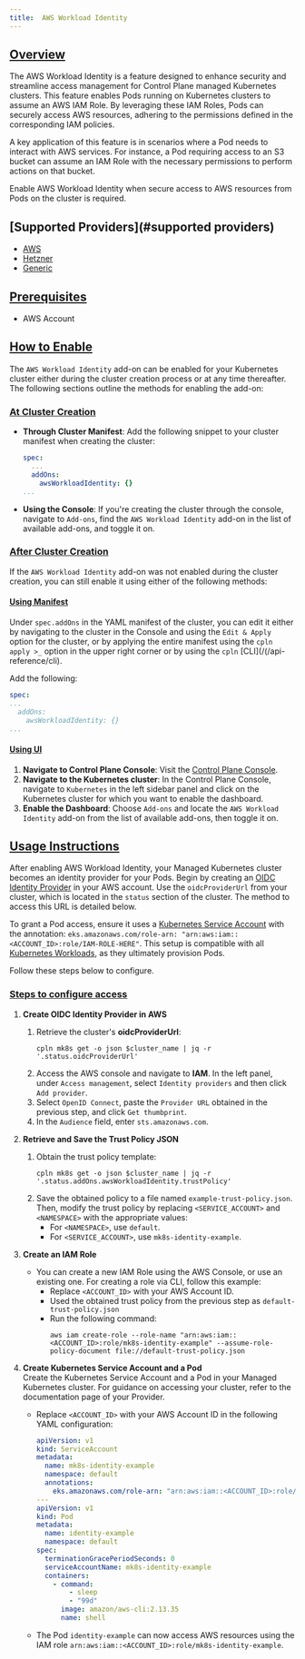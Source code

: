 ```yaml
---
title:  AWS Workload Identity
---
```


## [Overview](#overview)

The AWS Workload Identity is a feature designed to enhance security and streamline access management for Control Plane managed Kubernetes clusters.
This feature enables Pods running on Kubernetes clusters to assume an AWS IAM Role. By leveraging these IAM Roles,
Pods can securely access AWS resources, adhering to the permissions defined in the corresponding IAM policies.

A key application of this feature is in scenarios where a Pod needs to interact with AWS services. For instance, a Pod requiring access to an
S3 bucket can assume an IAM Role with the necessary permissions to perform actions on that bucket.

Enable AWS Workload Identity when secure access to AWS resources from Pods on the cluster is required.

## [Supported Providers](#supported providers)

- [AWS](/aws)
- [Hetzner](/hetzner)
- [Generic](/generic)

## [Prerequisites](#prerequisites)

- AWS Account

## [How to Enable](#how-to-enable)

The `AWS Workload Identity` add-on can be enabled for your Kubernetes cluster either during the cluster creation process or at any time thereafter.
The following sections outline the methods for enabling the add-on:

### [At Cluster Creation](#at-cluster-creation)

- **Through Cluster Manifest**: Add the following snippet to your cluster manifest when creating the cluster:

  ```YAML
  spec:
    ...
    addOns:
      awsWorkloadIdentity: {}
  ...
  ```

- **Using the Console**: If you're creating the cluster through the console, navigate to `Add-ons`, find the `AWS Workload Identity` add-on in the list of available add-ons, and toggle it on.

### [After Cluster Creation](#after-cluster-creation)

If the `AWS Workload Identity` add-on was not enabled during the cluster creation, you can still enable it using either of the following methods:

#### [Using Manifest](#how-to-enable-manifest)

Under `spec.addOns` in the YAML manifest of the cluster, you can edit it either by navigating to the cluster in the Console and using the
`Edit & Apply` option for the cluster, or by applying the entire manifest using the `cpln apply >_` option in the upper right corner or by
using the `cpln` [CLI](/(/api-reference/cli).

Add the following:

```YAML
spec:
...
  addOns:
    awsWorkloadIdentity: {}
...
```

#### [Using UI](#how-to-enable-ui)

1. **Navigate to Control Plane Console**: Visit the [Control Plane Console](https://console.cpln.io/console/).
2. **Navigate to the Kubernetes cluster**: In the Control Plane Console, navigate to `Kubernetes` in the left sidebar panel and click on the Kubernetes cluster for which you want to enable the dashboard.
3. **Enable the Dashboard**: Choose `Add-ons` and locate the `AWS Workload Identity` add-on from the list of available add-ons, then toggle it on.

## [Usage Instructions](#usage-instructions)

After enabling AWS Workload Identity, your Managed Kubernetes cluster becomes an identity provider for your Pods. Begin by creating an
[OIDC Identity Provider](https://docs.aws.amazon.com/IAM/latest/UserGuide/id_roles_providers_create_oidc.html) in your AWS account. Use
the `oidcProviderUrl` from your cluster, which is located in the `status` section of the cluster. The method to access this URL is detailed below.

To grant a Pod access, ensure it uses a [Kubernetes Service Account](https://kubernetes.io/docs/tasks/configure-pod-container/configure-service-account/)
with the annotation: `eks.amazonaws.com/role-arn: "arn:aws:iam::<ACCOUNT_ID>:role/IAM-ROLE-HERE"`. This setup is compatible with all [Kubernetes Workloads](https://kubernetes.io/docs/concepts/workloads/), as they ultimately provision Pods.

Follow these steps below to configure.

### [Steps to configure access](#steps-configure-access)

1. **Create OIDC Identity Provider in AWS**

   1. Retrieve the cluster's **oidcProviderUrl**:
      ```
      cpln mk8s get -o json $cluster_name | jq -r '.status.oidcProviderUrl'
      ```
   2. Access the AWS console and navigate to **IAM**. In the left panel, under `Access management`, select `Identity providers` and then click `Add provider`.
   3. Select `OpenID Connect`, paste the `Provider URL` obtained in the previous step, and click `Get thumbprint`.
   4. In the `Audience` field, enter `sts.amazonaws.com`.

2. **Retrieve and Save the Trust Policy JSON**

   1. Obtain the trust policy template:
      ```
      cpln mk8s get -o json $cluster_name | jq -r '.status.addOns.awsWorkloadIdentity.trustPolicy'
      ```
   2. Save the obtained policy to a file named `example-trust-policy.json`. Then, modify the trust policy by replacing
      `<SERVICE_ACCOUNT>` and `<NAMESPACE>` with the appropriate values:
      - For `<NAMESPACE>`, use `default`.
      - For `<SERVICE_ACCOUNT>`, use `mk8s-identity-example`.

3. **Create an IAM Role**
   - You can create a new IAM Role using the AWS Console, or use an existing one. For creating a role via CLI, follow this example:
     - Replace `<ACCOUNT_ID>` with your AWS Account ID.
     - Used the obtained trust policy from the previous step as `default-trust-policy.json`
     - Run the following command:
       ```
       aws iam create-role --role-name "arn:aws:iam::<ACCOUNT_ID>:role/mk8s-identity-example" --assume-role-policy-document file://default-trust-policy.json
       ```
4. **Create Kubernetes Service Account and a Pod**  
   Create the Kubernetes Service Account and a Pod in your Managed Kubernetes cluster. For guidance on accessing your cluster, refer to the documentation page of your Provider.

   - Replace `<ACCOUNT_ID>` with your AWS Account ID in the following YAML configuration:

     ```YAML
     apiVersion: v1
     kind: ServiceAccount
     metadata:
       name: mk8s-identity-example
       namespace: default
       annotations:
         eks.amazonaws.com/role-arn: "arn:aws:iam::<ACCOUNT_ID>:role/mk8s-identity-example"
     ---
     apiVersion: v1
     kind: Pod
     metadata:
       name: identity-example
       namespace: default
     spec:
       terminationGracePeriodSeconds: 0
       serviceAccountName: mk8s-identity-example
       containers:
         - command:
             - sleep
             - "99d"
           image: amazon/aws-cli:2.13.35
           name: shell
     ```

   - The Pod `identity-example` can now access AWS resources using the IAM role `arn:aws:iam::<ACCOUNT_ID>:role/mk8s-identity-example`.
